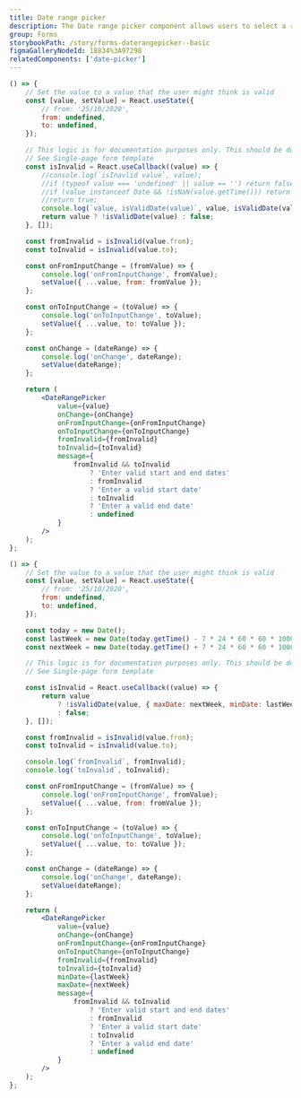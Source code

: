 ```yaml
---
title: Date range picker
description: The Date range picker component allows users to select a range of dates via a calendar or text input.
group: Forms
storybookPath: /story/forms-daterangepicker--basic
figmaGalleryNodeId: 18834%3A97298
relatedComponents: ['date-picker']
---
```


```jsx live
() => {
	// Set the value to a value that the user might think is valid
	const [value, setValue] = React.useState({
		// from: '25/10/2020',
		from: undefined,
		to: undefined,
	});

	// This logic is for documentation purposes only. This should be done with `yup` or `zod`.
	// See Single-page form template
	const isInvalid = React.useCallback((value) => {
		//console.log(`isInavlid value`, value);
		//if (typeof value === 'undefined' || value == '') return false;
		//if (value instanceof Date && !isNaN(value.getTime())) return false;
		//return true;
		console.log(`value, isValidDate(value)`, value, isValidDate(value));
		return value ? !isValidDate(value) : false;
	}, []);

	const fromInvalid = isInvalid(value.from);
	const toInvalid = isInvalid(value.to);

	const onFromInputChange = (fromValue) => {
		console.log('onFromInputChange', fromValue);
		setValue({ ...value, from: fromValue });
	};

	const onToInputChange = (toValue) => {
		console.log('onToInputChange', toValue);
		setValue({ ...value, to: toValue });
	};

	const onChange = (dateRange) => {
		console.log('onChange', dateRange);
		setValue(dateRange);
	};

	return (
		<DateRangePicker
			value={value}
			onChange={onChange}
			onFromInputChange={onFromInputChange}
			onToInputChange={onToInputChange}
			fromInvalid={fromInvalid}
			toInvalid={toInvalid}
			message={
				fromInvalid && toInvalid
					? 'Enter valid start and end dates'
					: fromInvalid
					? 'Enter a valid start date'
					: toInvalid
					? 'Enter a valid end date'
					: undefined
			}
		/>
	);
};
```

```jsx live
() => {
	// Set the value to a value that the user might think is valid
	const [value, setValue] = React.useState({
		// from: '25/10/2020',
		from: undefined,
		to: undefined,
	});

	const today = new Date();
	const lastWeek = new Date(today.getTime() - 7 * 24 * 60 * 60 * 1000);
	const nextWeek = new Date(today.getTime() + 7 * 24 * 60 * 60 * 1000);

	// This logic is for documentation purposes only. This should be done with `yup` or `zod`.
	// See Single-page form template

	const isInvalid = React.useCallback((value) => {
		return value
			? !isValidDate(value, { maxDate: nextWeek, minDate: lastWeek })
			: false;
	}, []);

	const fromInvalid = isInvalid(value.from);
	const toInvalid = isInvalid(value.to);

	console.log(`fromInvalid`, fromInvalid);
	console.log(`toInvalid`, toInvalid);

	const onFromInputChange = (fromValue) => {
		console.log('onFromInputChange', fromValue);
		setValue({ ...value, from: fromValue });
	};

	const onToInputChange = (toValue) => {
		console.log('onToInputChange', toValue);
		setValue({ ...value, to: toValue });
	};

	const onChange = (dateRange) => {
		console.log('onChange', dateRange);
		setValue(dateRange);
	};

	return (
		<DateRangePicker
			value={value}
			onChange={onChange}
			onFromInputChange={onFromInputChange}
			onToInputChange={onToInputChange}
			fromInvalid={fromInvalid}
			toInvalid={toInvalid}
			minDate={lastWeek}
			maxDate={nextWeek}
			message={
				fromInvalid && toInvalid
					? 'Enter valid start and end dates'
					: fromInvalid
					? 'Enter a valid start date'
					: toInvalid
					? 'Enter a valid end date'
					: undefined
			}
		/>
	);
};
```
